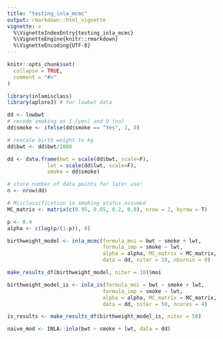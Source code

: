```yaml
---
title: "testing_inla_mcmc"
output: rmarkdown::html_vignette
vignette: >
  %\VignetteIndexEntry{testing_inla_mcmc}
  %\VignetteEngine{knitr::rmarkdown}
  %\VignetteEncoding{UTF-8}
---
```


```r
knitr::opts_chunk$set(
  collapse = TRUE,
  comment = "#>"
)
```

```r
library(inlamisclass)
library(aplore3) # for lowbwt data
```


```r
dd <- lowbwt
# recode smoking as 1 (yes) and 0 (no)
dd$smoke <- ifelse(dd$smoke == "Yes", 1, 0)

# rescale birth weight to kg
dd$bwt <- dd$bwt/1000

dd <- data.frame(bwt = scale(dd$bwt, scale=F),
             lwt = scale(dd$lwt, scale=F),
             smoke = dd$smoke)

# store number of data points for later use:
n <- nrow(dd)

# Misclassification in smoking status assumed
MC_matrix <- matrix(c(0.95, 0.05, 0.2, 0.8), nrow = 2, byrow = T)

p <- 0.4
alpha <- c(log(p/(1-p)), 0)

birthweight_model <- inla_mcmc(formula_moi = bwt ~ smoke + lwt,
                               formula_imp = smoke ~ lwt,
                               alpha = alpha, MC_matrix = MC_matrix,
                               data = dd, niter = 10, nburnin = 0)

make_results_df(birthweight_model, niter = 10)$moi
```
```r
birthweight_model_is <- inla_is(formula_moi = bwt ~ smoke + lwt,
                               formula_imp = smoke ~ lwt,
                               alpha = alpha, MC_matrix = MC_matrix,
                               data = dd, niter = 50, ncores = 4)

is_results <- make_results_df(birthweight_model_is, niter = 50)
```

```r
naive_mod <- INLA::inla(bwt ~ smoke + lwt, data = dd)
```


